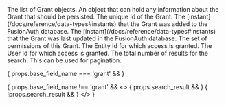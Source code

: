 
<APIBlock>
  <APIField name={props.base_field_name} type="Array" renderif={props.base_field_name !== 'grant'}>
    The list of Grant objects.
  </APIField>
  <APIField name={props.base_field_name + ".data"} type="Object">
    An object that can hold any information about the Grant that should be persisted.
  </APIField>
  <APIField name={props.base_field_name + ".id"} type="UUID">
    The unique Id of the Grant.
  </APIField>
  <APIField name={props.base_field_name + ".insertInstant"} type="Long">
    The [instant](/docs/reference/data-types#instants) that the Grant was added to the FusionAuth database.
  </APIField>
  <APIField name={props.base_field_name + ".lastUpdateInstant"} type="Long">
    The [instant](/docs/reference/data-types#instants) that the Grant was last updated in the FusionAuth database.
  </APIField>
  <APIField name={props.base_field_name + ".permission"} type="Array<String>">
    The set of permissions of this Grant.
  </APIField>
  <APIField name={props.base_field_name + ".recipientEntityId"} type="UUID">
    The Entity Id for which access is granted.
  </APIField>
  <APIField name={props.base_field_name + ".userId"} type="UUID">
    The User Id for which access is granted.
  </APIField>
  <APIField name="total" type="Long" renderif={props.search_result}>
    The total number of results for the search. This can be used for pagination.
  </APIField>
</APIBlock>

{ props.base_field_name === 'grant' && <JSON title="Example Response JSON for a Single Grant" src="entities/grant-response.json" /> }

{ props.base_field_name !== 'grant' && <>
  { props.search_result && <JSON title="Example Response JSON for Multiple Grants" src="entities/grant-responses-with-total.json" /> }
  { !props.search_result && <JSON title="Example Response JSON for Multiple Grants" src="entities/grant-responses.json" /> }
</> }




